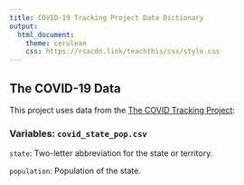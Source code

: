 ```yaml
---
title: COVID-19 Tracking Project Data Dictionary 
output: 
  html_document: 
    theme: cerulean
    css: https://rsacdn.link/teachthis/css/style.css
---
```


## The COVID-19 Data

This project uses data from the [The COVID Tracking Project](https://covidtracking.com/):

### Variables: `covid_state_pop.csv`

`state`: Two-letter abbreviation for the state or territory. 

`population`: Population of the state.


